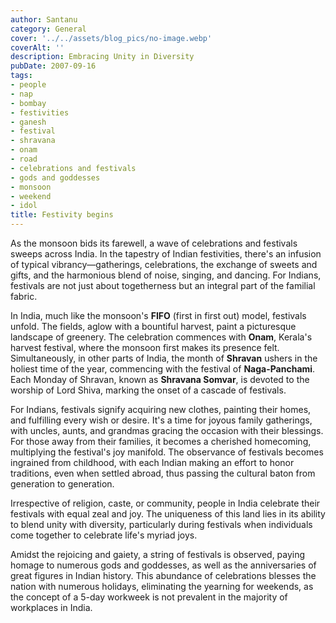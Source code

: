 ```yaml
---
author: Santanu
category: General
cover: '../../assets/blog_pics/no-image.webp'
coverAlt: ''
description: Embracing Unity in Diversity
pubDate: 2007-09-16
tags:
- people
- nap
- bombay
- festivities
- ganesh
- festival
- shravana
- onam
- road
- celebrations and festivals
- gods and goddesses
- monsoon
- weekend
- idol
title: Festivity begins
---
```


As the monsoon bids its farewell, a wave of celebrations and festivals sweeps across India. In the tapestry of Indian festivities, there's an infusion of typical vibrancy—gatherings, celebrations, the exchange of sweets and gifts, and the harmonious blend of noise, singing, and dancing. For Indians, festivals are not just about togetherness but an integral part of the familial fabric.

In India, much like the monsoon's **FIFO** (first in first out) model, festivals unfold. The fields, aglow with a bountiful harvest, paint a picturesque landscape of greenery. The celebration commences with **Onam**, Kerala's harvest festival, where the monsoon first makes its presence felt. Simultaneously, in other parts of India, the month of **Shravan** ushers in the holiest time of the year, commencing with the festival of **Naga-Panchami**. Each Monday of Shravan, known as **Shravana Somvar**, is devoted to the worship of Lord Shiva, marking the onset of a cascade of festivals.

For Indians, festivals signify acquiring new clothes, painting their homes, and fulfilling every wish or desire. It's a time for joyous family gatherings, with uncles, aunts, and grandmas gracing the occasion with their blessings. For those away from their families, it becomes a cherished homecoming, multiplying the festival's joy manifold. The observance of festivals becomes ingrained from childhood, with each Indian making an effort to honor traditions, even when settled abroad, thus passing the cultural baton from generation to generation.

Irrespective of religion, caste, or community, people in India celebrate their festivals with equal zeal and joy. The uniqueness of this land lies in its ability to blend unity with diversity, particularly during festivals when individuals come together to celebrate life's myriad joys.

Amidst the rejoicing and gaiety, a string of festivals is observed, paying homage to numerous gods and goddesses, as well as the anniversaries of great figures in Indian history. This abundance of celebrations blesses the nation with numerous holidays, eliminating the yearning for weekends, as the concept of a 5-day workweek is not prevalent in the majority of workplaces in India.